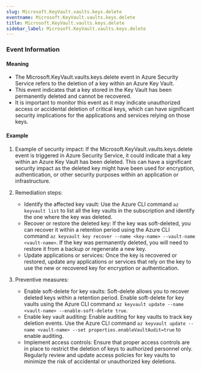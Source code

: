 ```yaml
--- 
slug: Microsoft.KeyVault.vaults.keys.delete
eventname: Microsoft.KeyVault.vaults.keys.delete
title: Microsoft.KeyVault.vaults.keys.delete
sidebar_label: Microsoft.KeyVault.vaults.keys.delete
---
```

                       
### Event Information

#### Meaning

- The Microsoft.KeyVault.vaults.keys.delete event in Azure Security Service refers to the deletion of a key within an Azure Key Vault.
- This event indicates that a key stored in the Key Vault has been permanently deleted and cannot be recovered.
- It is important to monitor this event as it may indicate unauthorized access or accidental deletion of critical keys, which can have significant security implications for the applications and services relying on those keys.

#### Example

1. Example of security impact: If the Microsoft.KeyVault.vaults.keys.delete event is triggered in Azure Security Service, it could indicate that a key within an Azure Key Vault has been deleted. This can have a significant security impact as the deleted key might have been used for encryption, authentication, or other security purposes within an application or infrastructure.

2. Remediation steps:
   - Identify the affected key vault: Use the Azure CLI command `az keyvault list` to list all the key vaults in the subscription and identify the one where the key was deleted.
   - Recover or restore the deleted key: If the key was soft-deleted, you can recover it within a retention period using the Azure CLI command `az keyvault key recover --name <key-name> --vault-name <vault-name>`. If the key was permanently deleted, you will need to restore it from a backup or regenerate a new key.
   - Update applications or services: Once the key is recovered or restored, update any applications or services that rely on the key to use the new or recovered key for encryption or authentication.

3. Preventive measures:
   - Enable soft-delete for key vaults: Soft-delete allows you to recover deleted keys within a retention period. Enable soft-delete for key vaults using the Azure CLI command `az keyvault update --name <vault-name> --enable-soft-delete true`.
   - Enable key vault auditing: Enable auditing for key vaults to track key deletion events. Use the Azure CLI command `az keyvault update --name <vault-name> --set properties.enableVaultAudit=true` to enable auditing.
   - Implement access controls: Ensure that proper access controls are in place to restrict the deletion of keys to authorized personnel only. Regularly review and update access policies for key vaults to minimize the risk of accidental or unauthorized key deletions.


 